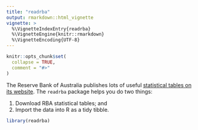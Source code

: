 ```yaml
---
title: "readrba"
output: rmarkdown::html_vignette
vignette: >
  %\VignetteIndexEntry{readrba}
  %\VignetteEngine{knitr::rmarkdown}
  %\VignetteEncoding{UTF-8}
---
```


```r
knitr::opts_chunk$set(
  collapse = TRUE,
  comment = "#>"
)
```

The Reserve Bank of Australia publishes lots of useful [statistical tables on its website](https://rba.gov.au/statistics/tables/). The `readrba` package helps you do two things:

1. Download RBA statistical tables; and
2. Import the data into R as a tidy tibble. 



```r
library(readrba)
```
